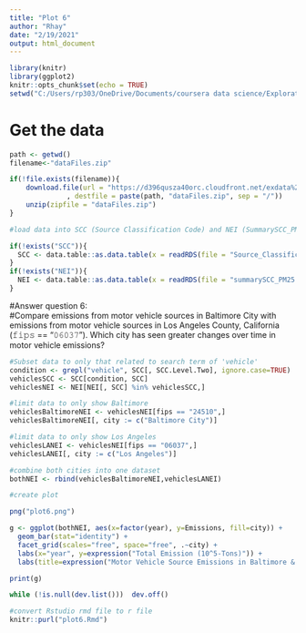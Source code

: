 ```yaml
---
title: "Plot 6"
author: "Rhay"
date: "2/19/2021"
output: html_document
---
```


```r
library(knitr)
library(ggplot2)
knitr::opts_chunk$set(echo = TRUE)
setwd("C:/Users/rp303/OneDrive/Documents/coursera data science/ExploratoryData-AnalysisProject2")
```
# Get the data

```r


path <- getwd()
filename<-"dataFiles.zip"

if(!file.exists(filename)){
    download.file(url = "https://d396qusza40orc.cloudfront.net/exdata%2Fdata%2FNEI_data.zip"
              , destfile = paste(path, "dataFiles.zip", sep = "/"))
    unzip(zipfile = "dataFiles.zip")
}

#load data into SCC (Source Classification Code) and NEI (SummarySCC_PM25) if we haven't already

if(!exists("SCC")){
  SCC <- data.table::as.data.table(x = readRDS(file = "Source_Classification_Code.rds"))
}
if(!exists("NEI")){
  NEI <- data.table::as.data.table(x = readRDS(file = "summarySCC_PM25.rds"))
}
```
#Answer question 6:  
#Compare emissions from motor vehicle sources in Baltimore City with emissions from motor vehicle sources in Los Angeles County, California (𝚏𝚒𝚙𝚜 == "𝟶𝟼𝟶𝟹𝟽"). Which city has seen greater changes over time in motor vehicle emissions?
```r

#Subset data to only that related to search term of 'vehicle'
condition <- grepl("vehicle", SCC[, SCC.Level.Two], ignore.case=TRUE)
vehiclesSCC <- SCC[condition, SCC]
vehiclesNEI <- NEI[NEI[, SCC] %in% vehiclesSCC,]

#limit data to only show Baltimore
vehiclesBaltimoreNEI <- vehiclesNEI[fips == "24510",]
vehiclesBaltimoreNEI[, city := c("Baltimore City")]

#limit data to only show Los Angeles
vehiclesLANEI <- vehiclesNEI[fips == "06037",]
vehiclesLANEI[, city := c("Los Angeles")]

#combine both cities into one dataset
bothNEI <- rbind(vehiclesBaltimoreNEI,vehiclesLANEI)

#create plot 

png("plot6.png")

g <- ggplot(bothNEI, aes(x=factor(year), y=Emissions, fill=city)) +
  geom_bar(stat="identity") +
  facet_grid(scales="free", space="free", .~city) +
  labs(x="year", y=expression("Total Emission (10^5-Tons)")) + 
  labs(title=expression("Motor Vehicle Source Emissions in Baltimore & LA, 1999-2008"))

print(g)

while (!is.null(dev.list()))  dev.off()
```
```r
#convert Rstudio rmd file to r file
knitr::purl("plot6.Rmd")

```


